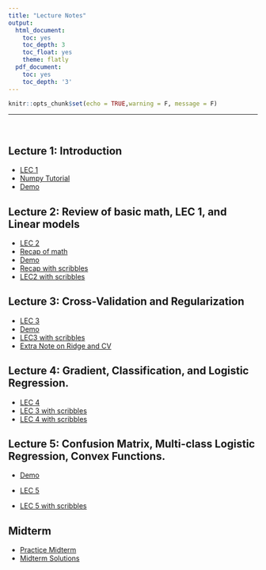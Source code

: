 ```yaml
---
title: "Lecture Notes"
output:
  html_document:
    toc: yes
    toc_depth: 3
    toc_float: yes
    theme: flatly
  pdf_document:
    toc: yes
    toc_depth: '3'
---
```


```r
knitr::opts_chunk$set(echo = TRUE,warning = F, message = F)
```

******

<br>

## Lecture 1: Introduction


* [LEC 1](https://drive.google.com/file/d/1m1PGB40786SMP11YB0vgevaig-SGLEMP/view?usp=sharing)
* [Numpy Tutorial](https://drive.google.com/file/d/14TOP0Q0YrVJ2vpIrdmwzgs0DF3WpmRLV/view?usp=sharing)
* [Demo](https://drive.google.com/file/d/1_6vH0BfXkpMPNQs08HKwzidMI7-Vc6QW/view?usp=sharing) 

## Lecture 2: Review of basic math, LEC 1, and Linear models

* [LEC 2](https://drive.google.com/file/d/1oJ_VoaD2M3bTUNHtpCS9qYzFn-wch120/view?usp=sharing)
* [Recap of math](https://drive.google.com/file/d/1wE6bd-cW_2OIQ8umrqAGf9bK1tsy3nCu/view?usp=sharing)
* [Demo](https://drive.google.com/file/d/1Qxpm6-1ILLryQsMjwrrx9IdMz9zhhTZU/view?usp=sharing)
* [Recap with scribbles](https://drive.google.com/file/d/1aRZXY3pgEjO8dgnOoCD7YkbGdMNuX7DW/view?usp=sharing)
* [LEC2 with scribbles](https://drive.google.com/file/d/1JIX7n1nd3rxkgWKkAxuDayPaI4n7gETu/view?usp=sharing)


## Lecture 3: Cross-Validation and Regularization

* [LEC 3](https://drive.google.com/file/d/1NUpSaUxjgvG1qqIa0US5lNz5uJJl0Pk8/view?usp=sharing)
* [Demo](https://drive.google.com/file/d/1pgQr9v6HA01KY7y26c7u4x_l-PwUP-Ph/view?usp=sharing)
* [LEC3 with scribbles](https://drive.google.com/file/d/1oAk6vl1ZDAjxWRF0KzHmmPU_zfr-sqdV/view?usp=sharing)
* [Extra Note on Ridge and CV](https://drive.google.com/file/d/1Y2EiKZALKZZdF_0-xHnNvfXgXAOBxoFe/view?usp=sharing)


## Lecture 4: Gradient, Classification, and Logistic Regression.

* [LEC 4](https://drive.google.com/file/d/1411tM95gBqrcTXhw3q09Xfm8vNhvDii6/view?usp=sharing)
* [LEC 3 with scribbles](https://drive.google.com/file/d/10UKKiCk0jLE3KCdglevu30n63UyJizMa/view?usp=sharing) 
* [LEC 4 with scribbles](https://drive.google.com/file/d/1TasfQOyI86cXY2Not_PkwslJvY47F4Rj/view?usp=sharing)


## Lecture 5: Confusion Matrix, Multi-class Logistic Regression,  Convex Functions.
<!-- ## Lecture 5: Limit Theorems -->

* [Demo](https://drive.google.com/file/d/1U2jTqfsJj1idw596W-jWVEjK4nWSkaFg/view?usp=sharing)

* [LEC 5](https://drive.google.com/file/d/1g1qUMsK6K062foyaGMslwbQpuLBdlc4n/view?usp=sharing)  

* [LEC 5 with scribbles](https://drive.google.com/file/d/1VE99B-7nToY1GFZuL8NuW_wXOyPZItyW/view?usp=sharing)

## Midterm 
* [Practice Midterm](https://drive.google.com/file/d/1_b7UemW09D66H_k9iAjQuD1cnyMATULy/view?usp=sharing)
* [Midterm Solutions](https://drive.google.com/file/d/1nKMH9Sqye7br4nFRA-gOR8EuXTOrGpCL/view?usp=sharing)

<!-- * [Slides](STA2112_Lecture6_Inference_2024.pdf) -->

<!-- * [Practice midterms](https://drive.google.com/drive/folders/1ywgMNRm0hjVzzTXHyzvzKN4UTLz5Dg4p?usp=share_link) -->

<!-- * [Slides with scribbles](https://drive.google.com/file/d/18igSSldzFsHNyzjvrN2yOY5lH0cLkp08/view?usp=sharing) -->

<!-- ## Lecture 7: Review -->

<!-- * [Slides](https://drive.google.com/file/d/1P4MO7-UTRKYp0QHolKJjG6g8TaVoM1jO/view?usp=sharing) -->

<!-- * [Slides with scribbles](https://drive.google.com/file/d/1pDwHDEoQfbNpD5OJb5MSOn6bw5LeZphB/view?usp=sharing) -->

<!-- * [Practice problems solutions](https://drive.google.com/file/d/1ZnWW0smCG_FLajO57o7VPbXVnn7HBpbY/view?usp=sharing) -->

<!-- ## Lecture 8: Nonparametric Inference -->

<!-- * [Slides](https://drive.google.com/file/d/1C1txT_EBAjdq9rwX-6N-GOB2vo4DS_za/view?usp=sharing) -->

<!-- * [Slides with scribbles](https://drive.google.com/file/d/1U_mR2KELhQy4Ch7QRO4yf-tXqraPz_yb/view?usp=sharing) -->

<!-- * [Final Project](https://drive.google.com/file/d/1i8XChf0KLUPSS7IvGOKLSCv9mLbG0xGO/view?usp=sharing) -->

<!-- * [Final Project with scribbles](https://drive.google.com/file/d/1zxCdNsPhX7yS6DQWzZrmJMQxdU88B1AB/view?usp=sharing) -->


<!-- ## Lecture 9: Parametric Inference -->

<!-- * [Slides](https://drive.google.com/file/d/1b1UfRKBuA1NHHfvy93BqnCo1ezRzY8Pb/view?usp=sharing) -->

<!-- * [Slides with scribbles](https://drive.google.com/file/d/1mFBx7YhH76CWYVUlzr75_qT9DGtF8kE9/view?usp=sharing) -->


<!-- ## Lecture 10: MLE Asymptotics -->

<!-- * [Slides](https://drive.google.com/file/d/1DtU34x9yXoCzndl_vBi6fsRsE9O64JPX/view?usp=sharing) -->
